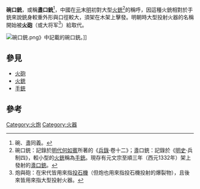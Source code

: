 '''碗口銃'''，或稱'''盞口銃'''<ref>碗、盞同義。</ref>，中國在[[元|元]]末[[明|明]]初對大型[[火銃|火銃]]<ref>碗口銃：記錄於[[明代|明代]][[何如賓|何如賓]]所著的《[[兵錄|兵錄]]·卷十二》；盞口銃：記錄於《[[明史|明史]]·兵制四》，較小型的[[火銃|火銃]]稱為[[手銃|手銃]]。現存有元文宗至順三年（西元1332年）架上發射的[[盞口銃|盞口銃]]。</ref>的稱呼，因這種火銃相對於手銃來說銃身較重外形與口徑較大，須架在木架上擊發。明朝時大型投射火器的名稱開始被'''[[火砲|火砲]]'''（或大将军<ref>炮與砲：在宋代皆用來指[[投石機|投石機]]（但炮也用來指投石機投射的爆裂物），且後來皆用來指大型投射火器。</ref>）給取代。

[[File:碗口銃.png|thumb]]》中記載的碗口銃。]]

== 參見 ==
* [[火砲|火砲]]
* [[火銃|火銃]]
* [[手銃|手銃]]

==參考==
{{reflist}}

{{中國古代武器}}

[[Category:火炮|Category:火炮]]
[[Category:火器|Category:火器]]
{{Weapon-stub}}